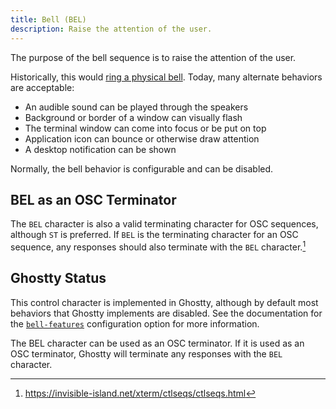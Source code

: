 ```yaml
---
title: Bell (BEL)
description: Raise the attention of the user.
---
```


<VTSequence sequence="BEL" />

The purpose of the bell sequence is to raise the attention
of the user.

Historically, this would
[ring a physical bell](https://en.wikipedia.org/wiki/Bell_character).
Today, many alternate behaviors are acceptable:

- An audible sound can be played through the speakers
- Background or border of a window can visually flash
- The terminal window can come into focus or be put on top
- Application icon can bounce or otherwise draw attention
- A desktop notification can be shown

Normally, the bell behavior is configurable and can be disabled.

## BEL as an OSC Terminator

The `BEL` character is also a valid terminating character for
OSC sequences, although `ST` is preferred. If `BEL` is the
terminating character for an OSC sequence, any responses should
also terminate with the `BEL` character.[^1]

## Ghostty Status

This control character is implemented in Ghostty, although by default
most behaviors that Ghostty implements are disabled. See the documentation
for the [`bell-features`](/docs/config/reference#bell-features) configuration
option for more information.

The BEL character can be used as an OSC terminator. If it is used as an OSC
terminator, Ghostty will terminate any responses with the
`BEL` character.


[^1]: https://invisible-island.net/xterm/ctlseqs/ctlseqs.html
